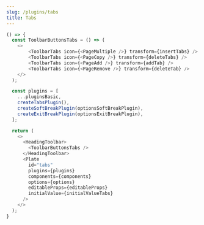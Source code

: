 ```yaml
---
slug: /plugins/tabs
title: Tabs
---
```


```ts live
() => {
  const ToolbarButtonsTabs = () => (
    <>
        <ToolbarTabs icon={<PageMultiple />} transform={insertTabs} />
        <ToolbarTabs icon={<PageCopy />} transform={deleteTabs} />
        <ToolbarTabs icon={<PageAdd />} transform={addTab} />
        <ToolbarTabs icon={<PageRemove />} transform={deleteTab} />
    </>
  );

  const plugins = [
    ...pluginsBasic,
    createTabsPlugin(),
    createSoftBreakPlugin(optionsSoftBreakPlugin),
    createExitBreakPlugin(optionsExitBreakPlugin),
  ];

  return (
    <>
      <HeadingToolbar>
        <ToolbarButtonsTabs />
      </HeadingToolbar>
      <Plate
        id="tabs"
        plugins={plugins}
        components={components}
        options={options}
        editableProps={editableProps}
        initialValue={initialValueTabs}
      />
    </>
  );
}
```